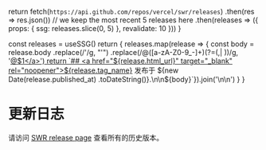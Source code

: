 
  return fetch(`https://api.github.com/repos/vercel/swr/releases`)
    .then(res => res.json())
    // we keep the most recent 5 releases here
    .then(releases => ({ props: { ssg: releases.slice(0, 5) }, revalidate: 10 }))
}

  const releases = useSSG()
  return <Markdown>{
    releases.map(release => {
      const body = release.body
        .replace(/&#39;/g, "'")
        .replace(/@([a-zA-Z0-9_-]+)(?=(,| ))/g, '<a href="https://github.com/$1" target="_blank" rel="noopener">@$1</a>')
      return `## <a href="${release.html_url}" target="_blank" rel="noopener">${release.tag_name}</a> 
发布于 ${new Date(release.published_at) .toDateString()}.\n\n${body}`}).join('\n\n')
  }</Markdown>
}

# 更新日志

请访问 [SWR release page](https://github.com/vercel/swr/releases) 查看所有的历史版本。

<ReleasesRenderer/>
